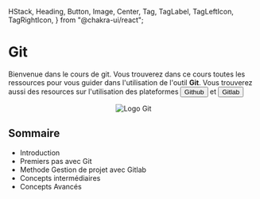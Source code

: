   HStack,
  Heading,
  Button,
  Image,
  Center,
  Tag,
  TagLabel,
  TagLeftIcon,
  TagRightIcon,
} from "@chakra-ui/react";

# Git

Bienvenue dans le cours de git. Vous trouverez dans ce cours toutes les ressources pour vous guider dans l'utilisation de l'outil **Git**.
Vous trouverez aussi des resources sur l'utilisation des plateformes <Button colorScheme="orange" variant='link'><Link to="https://github.com/">Github</Link></Button> et <Button colorScheme="purple" variant='link' ><Link to="https://about.gitlab.com/fr-fr/">Gitlab</Link></Button>

<Center>
  <Image
    src="https://upload.wikimedia.org/wikipedia/commons/thumb/3/3f/Git_icon.svg/2048px-Git_icon.svg.png"
    alt="Logo Git"
    w={20}
    m={8}
  />
</Center>

## Sommaire

- Introduction
- Premiers pas avec Git
- Methode Gestion de projet avec Gitlab
- Concepts intermédiaires
- Concepts Avancés

<HStack justify="space-between" mt={24}>
  <NextPageLink to="introduction" label="introduction" />
</HStack>
